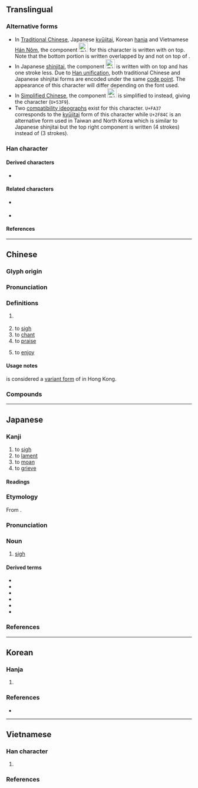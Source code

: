 {{also|叹|歎}}
{{character info}}
{{character info|0xFA37}}
{{character info|0x2F84C}}
==Translingual==
{{ja-forms|嘆|[[叹]]|嘆}}

===Alternative forms===
* In [[Traditional Chinese]], Japanese [[kyūjitai]], Korean [[hanja]] and Vietnamese [[Hán Nôm]], the component [[File:U26c29-ue0102.svg|25px|text-bottom|𦰩󠄂|link=𦰩]] for this character is written with {{l|mul|廿}} on top. Note that the bottom portion is written {{l|mul|口}} overlapped by {{l|mul|夫}} and not {{l|mul|中}} on top of {{l|mul|天}}.
* In Japanese [[shinjitai]], the component [[File:U26c29.svg|25px|text-bottom|𦰩|link=𦰩]] is written with <big>{{l|mul|sc=Jpan|艹}}</big> on top and has one stroke less. Due to [[w:Han unification|Han unification]], both traditional Chinese and Japanese shinjitai forms are encoded under the same [[code point]]. The appearance of this character will differ depending on the font used.
* In [[Simplified Chinese]], the component [[File:U26c29-ue0102.svg|25px|text-bottom|𦰩󠄂|link=𦰩]] is simplified to {{l|mul|又}} instead, giving the character {{l|mul|叹}} (<code>U+53F9</code>).
* Two [[w:CJK Compatibility Ideographs|compatibility ideographs]] exist for this character. <code>U+FA37</code> corresponds to the [[kyūjitai]] form of this character while <code>U+2F84C</code> is an alternative form used in Taiwan and North Korea which is similar to Japanese shinjitai but the top right component is written <big>{{lang|mul|sc=Hant|艹}}</big> (4 strokes) instead of <big>{{lang|mul|sc=Jpan|艹}}</big> (3 strokes).

===Han character===
{{Han char|rn=30|rad=口|as=11|asj=10|sn=14|snj=13|four=64034|canj=RTLO,RTAO|ids=⿰口⿱廿⿻口夫(GHTKV,<code>U+FA37</code>),⿰口𦰩(J,<code>U+2F84C</code>)}}

====Derived characters====
* {{l|mul|𫛗}}

====Related characters====
* {{l|mul|叹}} {{q|[[Simplified Chinese]]}}
* {{l|mul|歎}} {{q|Orthodox form in Hong Kong; [[w:Variant Chinese character|Variant]] [[Traditional Chinese|traditional form]] of {{l|mul|嘆}} in Mainland China}}

====References====
{{Han ref|kx=0205.010|dkj=04138|dj=0427.210|hdz=10673.080|uh=5606}}
{{Han ref|uh=FA37}}
{{Han ref|uh=2F84C}}

----

==Chinese==
{{zh-forms|s=叹|t2=歎|alt=𡂥}}

===Glyph origin===
{{Han etym}}

===Pronunciation===
{{zh-pron
|m=tàn
|c=taan3,taan1
|h=pfs=
|md=
|mn=thàn
|mn-t=tam3/tang3
|mn-t_note=tam3 - Chaozhou; tang3 - Shantou
|w=
|mc=y
|oc=y
|cat=v,n
}}

===Definitions===
{{zh-hanzi}}

# {{lb|zh|grammar}} {{zh-abbrev|嘆詞|[[interjection]]}}
# to [[sigh#Verb|sigh]]
# to [[chant#Verb|chant]]
# to [[praise#Verb|praise]]
# {{lb|zh|Cantonese}} to [[enjoy]]

====Usage notes====
{{lang|zh|sc=Hant|嘆}} is considered a [[w:Variant Chinese character|variant form]] of {{zh-l|歎*}} in Hong Kong.

===Compounds===
{{zh-der|對天長嘆|嘆詞|嘆息|怨嘆:oàn-thàn|可嘆|悲嘆|付之一嘆|感嘆詞|嘆氣|廢然長嘆|慨嘆|感嘆句|嘆美|嘖嘖讚嘆|廣武嘆|嘆為觀止|仰屋興嘆|咳聲嘆息|嘆服|嗟嘆|感嘆|惋嘆|唉聲嘆氣|喟然而嘆|喟嘆|望洋驚嘆|拍桌驚嘆|搖頭嘆息|短嘆長吁|芝焚蕙嘆|自嘆不如|詠嘆|長嘆|驚嘆號|興嘆|長吁短嘆|自嗟自嘆|驚嘆|讚嘆|詠嘆調}}

----

==Japanese==
{{ja-kanji forms|k=y}}

===Kanji===
{{ja-kanji|grade=c|rs=口11|kyu=&#64055;}}

# to [[sigh#Verb|sigh]]
# to [[lament]]
# to [[moan]]
# to [[grieve]]

====Readings====
{{ja-readings
|goon=たん
|kanon=たん
|kun=なげ-く, なげ-かわし.い
}}

===Etymology===
{{ja-kanjitab|たん|yomi=o|alt=歎}}

From {{der|ja|ltc|-}} {{ltc-l|嘆}}.

===Pronunciation===
{{ja-pron|たん|yomi=o|acc=1|acc_ref=DJR}}

===Noun===
{{ja-noun|たん}}

# [[sigh#Noun|sigh]]

====Derived terms====
{{der-top3}}
* {{ja-r|嘆%願|たん%がん}}
* {{ja-r|嘆%息|たん%そく}}
* {{ja-r|感%嘆|かん%たん}}
* {{ja-r|驚%嘆|きょう%たん}}
* {{ja-r|三%嘆|さん%たん}}
* {{ja-r|悲%嘆|ひ%たん}}
{{der-bottom}}

===References===
<references/>

----

==Korean==

===Hanja===
{{ko-hanja-search}}
{{ko-hanja|탄식하다|탄식할|탄}}

# {{alt form|ko|歎||{{hanja form of|탄|[[sigh]]}}}}

===References===
* {{R:ko:Inmyeongyonghanjapyo|45}}

----

==Vietnamese==

===Han character===
{{vi-readings|rs=口11
|hanviet=thán-tdcndg;tdcntd;gdhn;bonet, than-bonet
|phienthiet=他案 tha án
|nom=than-tdcndg;tdcntd;gdhn;btcn;bonet;taberd, han-tdcndg;tdcntd;gdhn;bonet;genibrel;taberd, thán-tdcntd;btcn;taberd, thăn-btcn;taberd, hớn-tdcndg, hen-gdhn, thơn-gdhn
}}

# {{Nom form of|than|to [[complain]]}}

===References===
<references/>